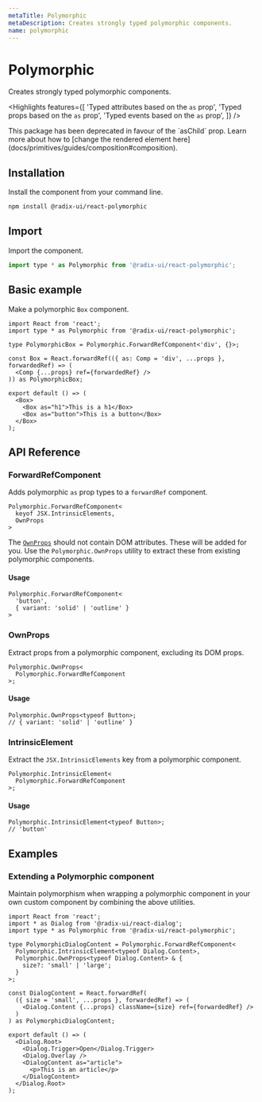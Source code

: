 ```yaml
---
metaTitle: Polymorphic
metaDescription: Creates strongly typed polymorphic components.
name: polymorphic
---
```


# Polymorphic

<Description>Creates strongly typed polymorphic components.</Description>

<Highlights
  features={[
    'Typed attributes based on the `as` prop',
    'Typed props based on the `as` prop',
    'Typed events based on the `as` prop',
  ]}
/>

<Alert>
  This package has been deprecated in favour of the `asChild` prop. Learn more
  about how to [change the rendered element
  here](docs/primitives/guides/composition#composition).
</Alert>

## Installation

Install the component from your command line.

```bash
npm install @radix-ui/react-polymorphic
```

## Import

Import the component.

```jsx
import type * as Polymorphic from '@radix-ui/react-polymorphic';
```

## Basic example

Make a polymorphic `Box` component.

```tsx
import React from 'react';
import type * as Polymorphic from '@radix-ui/react-polymorphic';

type PolymorphicBox = Polymorphic.ForwardRefComponent<'div', {}>;

const Box = React.forwardRef(({ as: Comp = 'div', ...props }, forwardedRef) => (
  <Comp {...props} ref={forwardedRef} />
)) as PolymorphicBox;

export default () => (
  <Box>
    <Box as="h1">This is a h1</Box>
    <Box as="button">This is a button</Box>
  </Box>
);
```

## API Reference

### ForwardRefComponent

Adds polymorphic `as` prop types to a `forwardRef` component.

```tsx line=1,4
Polymorphic.ForwardRefComponent<
  keyof JSX.IntrinsicElements,
  OwnProps
>
```

The [`OwnProps`](/docs/primitivesutilities/polymorphic#ownprops) should not contain DOM attributes. These will be added for you. Use the `Polymorphic.OwnProps` utility to extract these from existing polymorphic components.

#### Usage

```tsx
Polymorphic.ForwardRefComponent<
  'button',
  { variant: 'solid' | 'outline' }
>
```

### OwnProps

Extract props from a polymorphic component, excluding its DOM props.

```tsx line=1,3
Polymorphic.OwnProps<
  Polymorphic.ForwardRefComponent
>;
```

#### Usage

```tsx
Polymorphic.OwnProps<typeof Button>;
// { variant: 'solid' | 'outline' }
```

### IntrinsicElement

Extract the `JSX.IntrinsicElements` key from a polymorphic component.

```tsx line=1,3
Polymorphic.IntrinsicElement<
  Polymorphic.ForwardRefComponent
>;
```

#### Usage

```tsx
Polymorphic.IntrinsicElement<typeof Button>;
// 'button'
```

## Examples

### Extending a Polymorphic component

Maintain polymorphism when wrapping a polymorphic component in your own custom component by combining the above utilities.

```tsx
import React from 'react';
import * as Dialog from '@radix-ui/react-dialog';
import type * as Polymorphic from '@radix-ui/react-polymorphic';

type PolymorphicDialogContent = Polymorphic.ForwardRefComponent<
  Polymorphic.IntrinsicElement<typeof Dialog.Content>,
  Polymorphic.OwnProps<typeof Dialog.Content> & {
    size?: 'small' | 'large';
  }
>;

const DialogContent = React.forwardRef(
  ({ size = 'small', ...props }, forwardedRef) => (
    <Dialog.Content {...props} className={size} ref={forwardedRef} />
  )
) as PolymorphicDialogContent;

export default () => (
  <Dialog.Root>
    <Dialog.Trigger>Open</Dialog.Trigger>
    <Dialog.Overlay />
    <DialogContent as="article">
      <p>This is an article</p>
    </DialogContent>
  </Dialog.Root>
);
```
